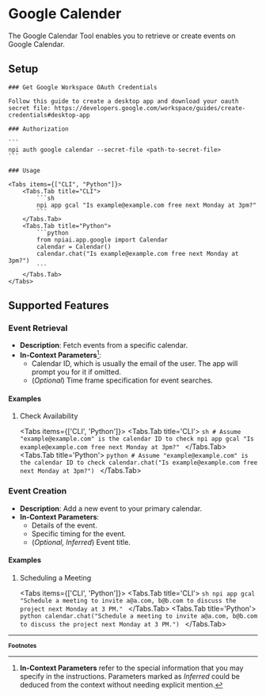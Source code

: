 
# Google Calender

The Google Calendar Tool enables you to retrieve or create events on Google Calendar.

## Setup

<Steps>

    ### Get Google Workspace OAuth Credentials

    Follow this guide to create a desktop app and download your oauth secret file: https://developers.google.com/workspace/guides/create-credentials#desktop-app

    ### Authorization

    ```
    npi auth google calendar --secret-file <path-to-secret-file>
    ```

    ### Usage

    <Tabs items={["CLI", "Python"]}>
        <Tabs.Tab title="CLI">
            ```sh
            npi app gcal "Is example@example.com free next Monday at 3pm?"
            ```
        </Tabs.Tab>
        <Tabs.Tab title="Python">
            ```python
            from npiai.app.google import Calendar
            calendar = Calendar()
            calendar.chat("Is example@example.com free next Monday at 3pm?")
            ```
        </Tabs.Tab>
    </Tabs>

</Steps>

## Supported Features

### Event Retrieval

- **Description**: Fetch events from a specific calendar.
- **In-Context Parameters**[^1]:
  - Calendar ID, which is usually the email of the user. The app will prompt you for it if omitted.
  - (_Optional_) Time frame specification for event searches.

<h4 className='examples'>Examples</h4>

1.  Check Availability

    <Tabs items={['CLI', 'Python']}>
        <Tabs.Tab title='CLI'>
            ```sh
            # Assume "example@example.com" is the calendar ID to check
            npi app gcal "Is example@example.com free next Monday at 3pm?"
            ```
        </Tabs.Tab>
        <Tabs.Tab title='Python'>
            ```python
            # Assume "example@example.com" is the calendar ID to check
            calendar.chat("Is example@example.com free next Monday at 3pm?")
            ```
        </Tabs.Tab>
    </Tabs>

### Event Creation

- **Description**: Add a new event to your primary calendar.
- **In-Context Parameters**:
  - Details of the event.
  - Specific timing for the event.
  - (_Optional, Inferred_) Event title.

<h4 className='examples'>Examples</h4>

1.  Scheduling a Meeting

    <Tabs items={['CLI', 'Python']}>
        <Tabs.Tab title='CLI'>
            ```sh
            npi app gcal "Schedule a meeting to invite a@a.com, b@b.com to discuss the project next Monday at 3 PM."
            ```
        </Tabs.Tab>
        <Tabs.Tab title='Python'>
            ```python
            calendar.chat("Schedule a meeting to invite a@a.com, b@b.com to discuss the project next Monday at 3 PM.")
            ```
        </Tabs.Tab>
    </Tabs>

<FeatureRequest />

---
<b><small>Footnotes</small></b>

[^1]: **In-Context Parameters** refer to the special information that you may specify in the instructions. Parameters marked as _Inferred_ could be deduced from the context without needing explicit mention.
